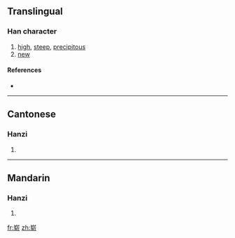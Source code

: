 {{also|嶄}}
==Translingual==

===Han character===
{{Han char|rn=46|rad=山|as=08|sn=11|four=|canj=山大手中 (UKQL)}}

# [[high]], [[steep]], [[precipitous]]
# [[new]]

====References====
* {{Han ref|kx=0315.151|hdz=10779.030|uh=5D2D|ud=23853}}

----

==Cantonese==

===Hanzi===
{{yue-hanzi|jyut=|y=jaam2|tra=嶄}}

# {{defn|Cantonese|sort=山08}}

----

==Mandarin==

===Hanzi===
{{cmn-hanzi|tra=嶄|pin=[[zhǎn]] ([[zhan3]])|wg=chan<sup>3</sup>}}

# {{defn|Mandarin|sort=山08}}

[[fr:崭]]
[[zh:崭]]